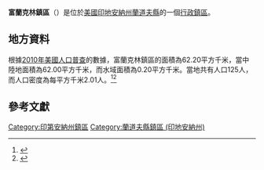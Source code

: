 {{noteTA
|G1=USState
|G2=地名
|G3=Unit
}}
{{Infobox settlement
|official_name            = 富蘭克林鎮區
|native_name = Franklin Township
|settlement_type          = [[行政鎮區|行政鎮區]]
|image_skyline            = 
|imagesize                = 
|image_map                = Map highlighting Franklin Township, Randolph County, Indiana.svg
|mapsize                  = 250px
|pushpin_map  =USA Indiana
|pushpin_label = 富蘭克林鎮區
|pushpin_label_position   = top
|pushpin_map_caption      = 富蘭克林鎮區在印地安納州的位置
|subdivision_type         = [[世界政區索引|國家]]
|subdivision_type1        = [[美国州份|州份]]
|subdivision_type2        = [[印地安納州行政区划|縣]]
|subdivision_name         = [[美国|美国]]
|subdivision_name1        = [[印地安納州|印地安納州]]
|subdivision_name2        = [[蘭道夫縣_(印地安納州)|蘭道夫縣]]
|elevation_ft             = 978
|elevation_m              = 298
|timezone                 = [[北美东部時區|北美东部時區]]
|area_total_km2           = 62.20
|area_land_km2            = 62.00
|area_water_km2           = 0.20
|area_total_sq_mi         = 
|area_land_sq_mi          = 
|area_water_sq_mi         = 
|population_as_of         = [[2010年美國人口普查|2010]]
|population_footnotes     = 
|population_total         = 125
|population_density_km2   = auto
|population_density_sq_mi = auto
|utc_offset               = -5
|coordinates              = {{coord|40|15|53|N|85|03|21|W|type:city_region:US-AL_source:GNS-enwiki|display=inline,title}}
| coor_pinpoint           = 
| coordinates_footnotes   = 
|timezone_DST             = EDT
|utc_offset_DST           = -4
|postal_code_type         = [[美國郵區編號|郵區編號]]
|postal_code              = 
|area_code                = {{link-en|电话区号765|Area code 765|765}}
|blank_name = [[地名信息系统|GNIS ID]]
|blank_info = 453313
}}
'''富蘭克林鎮區'''（{{lang-en|Franklin Township}}）是位於[[美國|美國]][[印地安納州|印地安納州]][[蘭道夫縣_(印地安納州)|蘭道夫縣]]的一個[[行政鎮區|行政鎮區]]。

== 地方資料 ==
根據[[2010年美國人口普查|2010年美國人口普查]]的數據，富蘭克林鎮區的面積為62.20平方千米，當中陸地面積為62.00平方千米，而水域面積為0.20平方千米。當地共有人口125人，而人口密度為每平方千米2.01人。<ref name="GR8">{{cite web|url=http://factfinder2.census.gov|publisher=[[美国人口调查局|美国人口调查局]]|accessdate=2011-05-14|title=American FactFinder|archive-date=2013-09-11|archive-url=https://web.archive.org/web/20130911234518/http://factfinder2.census.gov/|dead-url=no}}</ref><ref>{{cite web|url=https://www.citypopulation.de/en/usa/indiana/admin/|title=USA: Indiana (Counties and Townships) - City Population|access-date=2020-08-17|archive-date=2020-04-22|archive-url=https://web.archive.org/web/20200422090607/https://www.citypopulation.de/en/usa/indiana/admin/|dead-url=no}}</ref>

== 參考文獻 ==
{{reflist}}

{{蘭道夫縣 (印地安納州)}}

{{DEFAULTSORT:Franklin Township}}
[[Category:印第安納州鎮區|Category:印第安納州鎮區]]
[[Category:蘭道夫縣鎮區_(印地安納州)|Category:蘭道夫縣鎮區 (印地安納州)]]

{{Indiana-geo-stub}}